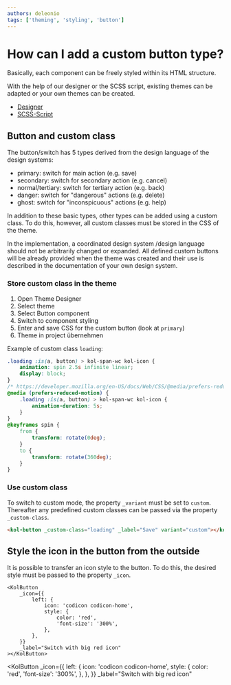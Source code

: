 ```yaml
---
authors: deleonio
tags: ['theming', 'styling', 'button']
---
```



# How can I add a custom button type?

Basically, each component can be freely styled within its HTML structure.

With the help of our designer or the SCSS script, existing themes can be adapted or your own themes can be created.

- [Designer](/en/docs/concepts/styling/designer)
- [SCSS-Script](/en/docs/concepts/styling/scss)

## Button and custom class

The button/switch has 5 types derived from the design language of the design systems:

- primary: switch for main action (e.g. save)
- secondary: switch for secondary action (e.g. cancel)
- normal/tertiary: switch for tertiary action (e.g. back)
- danger: switch for "dangerous" actions (e.g. delete)
- ghost: switch for "inconspicuous" actions (e.g. help)

In addition to these basic types, other types can be added using a custom class.
To do this, however, all custom classes must be stored in the CSS of the theme.

<kol-details _summary="Why?" _open>
	In the implementation, a coordinated design system /design language should not be arbitrarily changed or expanded. All defined custom buttons will be already
	provided when the theme was created and their use is described in the documentation of your own design system.
</kol-details>

### Store custom class in the theme

1. Open Theme Designer
2. Select theme
3. Select Button component
4. Switch to component styling
5. Enter and save CSS for the custom button (look at `primary`)
6. Theme in project übernehmen

Example of custom class `loading`:

```css
.loading :is(a, button) > kol-span-wc kol-icon {
	animation: spin 2.5s infinite linear;
	display: block;
}
/* https://developer.mozilla.org/en-US/docs/Web/CSS/@media/prefers-reduced-motion#toning_down_the_animation_scaling */
@media (prefers-reduced-motion) {
	.loading :is(a, button) > kol-span-wc kol-icon {
		animation-duration: 5s;
	}
}
@keyframes spin {
	from {
		transform: rotate(0deg);
	}
	to {
		transform: rotate(360deg);
	}
}
```

### Use custom class

To switch to custom mode, the property `_variant` must be set to `custom`. Thereafter
any predefined custom classes can be passed via the property `_custom-class`.

```html
<kol-button _custom-class="loading" _label="Save" variant="custom"></kol-button>
```

## Style the icon in the button from the outside

It is possible to transfer an icon style to the button. To do this, the desired style must be passed to the property `_icon`.

```tsx
<KolButton
	_icon={{
		left: {
			icon: 'codicon codicon-home',
			style: {
				color: 'red',
				'font-size': '300%',
			},
		},
	}}
	_label="Switch with big red icon"
></KolButton>
```

<KolButton
	_icon={{
		left: {
			icon: 'codicon codicon-home',
			style: {
				color: 'red',
				'font-size': '300%',
			},
		},
	}}
	_label="Switch with big red icon"
></KolButton>
